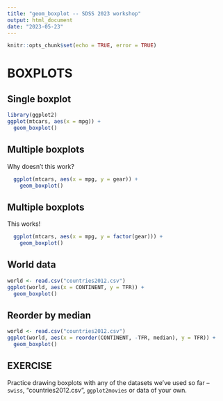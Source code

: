 ```yaml
---
title: "geom_boxplot -- SDSS 2023 workshop"
output: html_document
date: "2023-05-23"
---
```


```r
knitr::opts_chunk$set(echo = TRUE, error = TRUE)
```

# BOXPLOTS

## Single boxplot

```r
library(ggplot2)
ggplot(mtcars, aes(x = mpg)) +
  geom_boxplot() 
```

## Multiple boxplots

Why doesn't this work?

```r
  ggplot(mtcars, aes(x = mpg, y = gear)) +
    geom_boxplot() 
```

## Multiple boxplots

This works!

```r
  ggplot(mtcars, aes(x = mpg, y = factor(gear))) +
    geom_boxplot() 
```

## World data

```r
world <- read.csv("countries2012.csv")
ggplot(world, aes(x = CONTINENT, y = TFR)) + 
  geom_boxplot()
```

## Reorder by median

```r
world <- read.csv("countries2012.csv")
ggplot(world, aes(x = reorder(CONTINENT, -TFR, median), y = TFR)) + 
  geom_boxplot()
```

## EXERCISE

Practice drawing boxplots with any of the datasets we've used so far -- `swiss`, "countries2012.csv", `ggplot2movies` or data of your own.